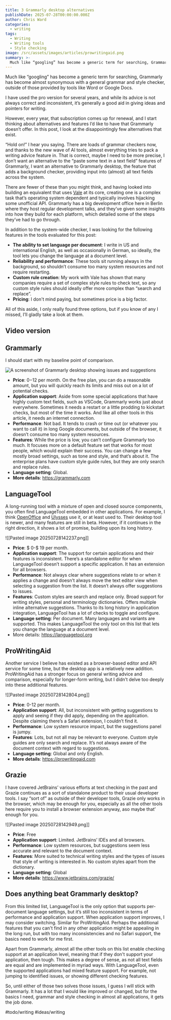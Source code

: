 ```yaml
---
title: 3 Grammarly desktop alternatives
publishDate: 2025-07-28T00:00:00.000Z
author: Chris Ward
categories:
  - writing
tags:
  - Writing
  - Writing tools
  - Style checking
image: /src/assets/images/articles/prowritingaid.png
summary: >-
  Much like “googling” has become a generic term for searching, Grammarly has become almost synonymous with a general grammar and style checker, outside of those provided by tools like Word or Google Docs. I have used the pro version for several years, and while its advice is not always correct and inconsistent, it’s generally a good aid in giving ideas and pointers for writing. However, every year, that subscription comes up for renewal, and I start thinking about alternatives and features I’d like to have that Grammarly doesn’t offer. In this post, I look at the disappointingly few alternatives that exist.
---
```


Much like “googling” has become a generic term for searching, Grammarly has become almost synonymous with a general grammar and style checker, outside of those provided by tools like Word or Google Docs.

I have used the pro version for several years, and while its advice is not always correct and inconsistent, it’s generally a good aid in giving ideas and pointers for writing.

However, every year, that subscription comes up for renewal, and I start thinking about alternatives and features I’d like to have that Grammarly doesn’t offer. In this post, I look at the disappointingly few alternatives that exist.

“Hold on!” I hear you saying. There are loads of grammar checkers now, and thanks to the new wave of AI tools, almost everything tries to pack a writing advice feature in. That is correct, maybe I need to be more precise, I don’t want an alternative to the “paste some text in a text field” features of Grammarly, I want an alternative to Grammarly desktop, the feature that adds a background checker, providing input into (almost) all text fields across the system.

There are fewer of these than you might think, and having looked into building an equivalent that uses [Vale](https://vale.sh) at its core, creating one is a complex task that’s operating system dependent and typically involves hijacking some unofficial API. Grammarly has a big development office here in Berlin where they host regular development talks, and they’ve given some insights into how they build for each platform, which detailed some of the steps they’ve had to go through.

In addition to the system-wide checker, I was looking for the following features in the tools evaluated for this post:

- **The ability to set language per document**: I write in US and international English, as well as occasionally in German, so ideally, the tool lets you change the language at a document level.
- **Reliability and performance**: These tools sit running always in the background, so shouldn’t consume too many system resources and not require restarting.
- **Custom rule creation**: My work with Vale has shown that many companies require a set of complex style rules to check text, so any custom style rules should ideally offer more complex than “search and replace”.
- **Pricing**: I don't mind paying, but sometimes price is a big factor.

All of this aside, I only really found three options, but if you know of any I missed, I’ll gladly take a look at them.

## Video version
## Grammarly

I should start with my baseline point of comparison.

![A screenshot of Grammarly desktop showing issues and suggestions](/src/assets/images/articles/prowritingaid.png)

- **Price**: $0-$12 per month. On the free plan, you can do a reasonable amount, but you will quickly reach its limits and miss out on a lot of potential checks.
- **Application support**: Aside from some special applications that have highly custom text fields, such as VSCode, Grammarly works just about everywhere. Sometimes it needs a restart or a little prodding to kickstart checks, but most of the time it works. And like all other tools in this article, it needs an internet connection.
- **Performance**: Not bad. It tends to crash or time out (or whatever you want to call it) in long Google documents, but outside of the browser, it doesn’t consume too many system resources.
- **Features**: While the price is low, you can’t configure Grammarly too much. It focuses more on a default feature set that works for most people, which would explain their success. You can change a few mostly broad settings, such as tone and style, and that’s about it. The enterprise plans have custom style guide rules, but they are only search and replace rules.
- **Language setting**: Global.
- **More details**: https://grammarly.com

## LanguageTool

A long-running tool with a mixture of open and closed source components, you often find LanguageTool embedded in other applications. For example, I think [OpenOffice](https://www.openoffice.org/) and [Ulysses](https://setapp.com/apps/ulysses?irgwc=1&clickid=VkDVYX3khxyIUCez3ZXf1X0mUkp0hKRlSQezx40&iradid=343321&irpid=4025833&utm_content=ONLINE_TRACKING_LINK&utm_campaign=Chris%20Chinchilla&sharedid=&utm_medium=affiliate&mpaid=3) use it, or at least used to. Their desktop tool is newer, and many features are still in beta. However, if it continues in the right direction, it shows a lot of promise, building upon its long history.

![[Pasted image 20250728142237.png]]
- **Price**: $ 0-$ 19 per month.
- **Application support**: The support for certain applications and their features is inconsistent. There’s a standalone editor for when LanguageTool doesn’t support a specific application. It has an extension for all browsers.
- **Performance**: Not always clear where suggestions relate to or when it applies a change and doesn't always move the text editor view when selecting a suggestion from the list. It doesn’t always offer suggestions to issues. 
- **Features**: Custom styles are search and replace only. Broad support for writing styles, personal and terminology dictionaries. Offers multiple inline alternative suggestions. Thanks to its long history in application integration, LanguageTool has a lot of checks to toggle and configure.
- **Language setting**: Per document. Many languages and variants are supported. This makes LanguageTool the only tool on this list that lets you change the language at a document level.
- More details: https://languagetool.org


## ProWritingAid

Another service I believe has existed as a browser-based editor and API service for some time, but the desktop app is a relatively new addition. ProWritingAid has a stronger focus on general writing advice and comparison, especially for longer-form writing, but I didn’t delve too deeply into these additional features.

![[Pasted image 20250728142804.png]]
- **Price**: 0-12 per month.
- **Application support**: All, but inconsistent with getting suggestions to apply and seeing if they did apply, depending on the application. Despite claiming there’s a Safari extension, I couldn’t find it.
- **Performance**: Low system resource impact, but the suggestions panel is jumpy.
- **Features**: Lots, but not all may be relevant to everyone. Custom style guides are only search and replace. It’s not always aware of the document context with regard to suggestions.
- **Language setting**: Global and only English.
- **More details**: https://prowritingaid.com
## Grazie

I have covered JetBrains’ various efforts at text checking in the past and Grazie continues as a sort of standalone product to their usual developer tools. I say “sort of” as outside of their developer tools, Grazie only works in the browser, which may be enough for you, especially as all the other tools here require you to install a browser extension anyway, aso maybe that’ enough for you.

![[Pasted image 20250728142949.png]]

- **Price**: Free
- **Application support**: Limited. JetBrains’ IDEs and all browsers. 
- **Performance**: Low system resources, but suggestions seem less accurate and relevant to the document context.
- **Features**: More suited to technical writing styles and the types of issues that style of writing is interested in. No custom styles apart from the dictionary.
- **Language setting**: Global
- **More details**: https://www.jetbrains.com/grazie/

## Does anything beat Grammarly desktop?

From this limited list, LanguageTool is the only option that supports per-document language settings, but it’s still too inconsistent in terms of performance and application support. When application support improves, I may consider switching. Similar for ProWritingAid. Perhaps the additional features that you can't find in any other application might be appealing in the long run, but with too many inconsistencies and no Safari support, the basics need to work for me first.

Apart from Grammarly, almost all the other tools on this list enable checking support at an application level, meaning that if they don't support your application, then tough. This makes a degree of sense, as not all text fields are equal and are implemented in myriad ways. With LanguageTool, even the supported applications had mixed feature support. For example, not jumping to identified issues, or showing different checking features.

So, until either of those two solves those issues, I guess I will stick with Grammarly. It has a lot that I would like improved or changed, but for the basics I need, grammar and style checking in almost all applications, it gets the job done.

#todo/writing #ideas/writing 
